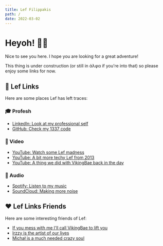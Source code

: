 ```yaml
---
title: Lef Filippakis
path: /
date: 2022-03-02
---
```


# Heyoh! 🕺💃

Nice to see you here. I hope you are looking for a great adventure!

This thing is under construction (or still in άλφα if you're into that) so please enjoy some links for now.

## 👾 Lef Links

Here are some places Lef has left traces:

### 🎓 Profesh

- <a href="https://www.linkedin.com/in/lefphilip/" target="_blank" rel="noopener noreferrer">LinkedIn: Look at my professional self</a>
- <a href="https://github.com/Lef-F" target="_blank" rel="noopener noreferrer">GitHub: Check my 1337 code</a>

### 🎥 Video

- <a href="https://www.youtube.com/channel/UCeSz2_z0RpgEqd65c5dDzOg" target="_blank" rel="noopener noreferrer">YouTube: Watch some Lef madness</a>
- <a href="https://www.youtube.com/user/planetautomation2013" target="_blank" rel="noopener noreferrer">YouTube: A bit more techy Lef from 2013</a>
- <a href="https://www.youtube.com/c/AviLef" target="_blank" rel="noopener noreferrer">YouTube: A thing we did with VikingBae back in the day</a>

### 🎷 Audio

- <a href="https://open.spotify.com/artist/3gwGUX0sevtnPwGOnFJAHy?si=KtMr3etjRD-9a6NFeU9SQQ" target="_blank" rel="noopener noreferrer">Spotify: Listen to my music</a>
- <a href="https://soundcloud.com/lefphilip" target="_blank" rel="noopener noreferrer">SoundCloud: Making more noise</a>

## ❤️ Lef Links Friends

Here are some interesting friends of Lef:

- <a href="https://www.youtube.com/c/VikingBae" target="_blank" rel="noopener noreferrer">If you mess with me I'll call VikingBae to lift you</a>
- <a href="https://www.instagram.com/irzzy.studeo.athens/" target="_blank" rel="noopener noreferrer">Irzzy is the artist of our lives</a>
- <a href="https://ciesie.com/" target="_blank" rel="noopener noreferrer">Michał is a much needed crazy soul</a>
